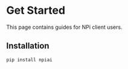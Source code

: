 
<Todo />

# Get Started

This page contains guides for NPi client users.

## Installation

```py
pip install npiai
```

